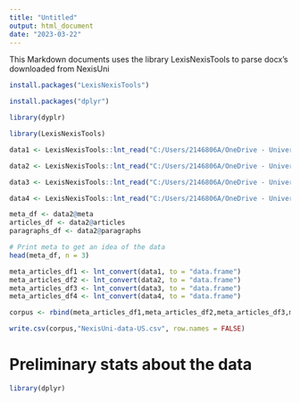 ---
title: "Untitled"
output: html_document
date: "2023-03-22"
---
This Markdown documents uses the library LexisNexisTools to parse docx's downloaded from NexisUni

```{r}
install.packages("LexisNexisTools")
```

```{r}
install.packages("dplyr")
```
```{r}
library(dyplr)
```

```{r}
library(LexisNexisTools)
```


```{r}
data1 <- LexisNexisTools::lnt_read("C:/Users/2146806A/OneDrive - University of Glasgow/University of Glasgow/Amsterdam Visit/March_analysis/NexisUni/Articles/files_13-16", remove_cover=FALSE)

data2 <- LexisNexisTools::lnt_read("C:/Users/2146806A/OneDrive - University of Glasgow/University of Glasgow/Amsterdam Visit/March_analysis/NexisUni/Articles/files_17-19", remove_cover=FALSE)
```
```{r}
data3 <- LexisNexisTools::lnt_read("C:/Users/2146806A/OneDrive - University of Glasgow/University of Glasgow/Amsterdam Visit/March_analysis/files_19-22", remove_cover=FALSE)
```
```{r}
data4 <- LexisNexisTools::lnt_read("C:/Users/2146806A/OneDrive - University of Glasgow/University of Glasgow/Amsterdam Visit/March_analysis/files_22-23", remove_cover=FALSE)
```

```{r}
meta_df <- data2@meta
articles_df <- data2@articles
paragraphs_df <- data2@paragraphs

# Print meta to get an idea of the data
head(meta_df, n = 3)
```
```{r}
meta_articles_df1 <- lnt_convert(data1, to = "data.frame")
meta_articles_df2 <- lnt_convert(data2, to = "data.frame")
meta_articles_df3 <- lnt_convert(data3, to = "data.frame")
meta_articles_df4 <- lnt_convert(data4, to = "data.frame")

```


```{r}
corpus <- rbind(meta_articles_df1,meta_articles_df2,meta_articles_df3,meta_articles_df4)
```

```{r}
write.csv(corpus,"NexisUni-data-US.csv", row.names = FALSE)
```

# Preliminary stats about the data

```{r}
library(dplyr)
```



